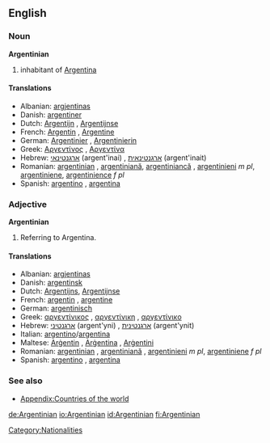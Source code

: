 ==English==

===Noun===
'''Argentinian'''

# inhabitant of [[Argentina]]

====Translations====
*Albanian: [[argjentinas]]
*Danish: [[argentiner]]
*Dutch: [[Argentijn]] {{m}}, [[Argentijnse]] {{f}}
*French: [[Argentin]] {{m}}, [[Argentine]] {{f}}
*German: [[Argentinier]] {{m}}, [[Argentinierin]] {{f}}
*Greek: [[Αργεντίνος]] {{m}}, [[Αργεντίνα]] {{f}}
*Hebrew: [[ארגנטינאי]] (argent'inai) {{m}}, [[ארגנטינאית]] (argent'inait) {{f}}
*Romanian: [[argentinian]] {{m}}, [[argentiniană]], [[argentiniancă]] {{f}}, [[argentinieni]] ''m pl'', [[argentiniene]], [[argentinience]] ''f pl''
*Spanish: [[argentino]] {{m}}, [[argentina]] {{f}}

===Adjective===
'''Argentinian'''

# Referring to Argentina.

====Translations====
*Albanian: [[argjentinas]]
*Danish: [[argentinsk]]
*Dutch: [[Argentijns]], [[Argentijnse]]
*French: [[argentin]] {{m}}, [[argentine]] {{f}}
*German: [[argentinisch]]
*Greek: [[αργεντίνικος]] {{m}}, [[αργεντίνικη]] {{f}}, [[αργεντίνικο]] {{n}}
*Hebrew: [[ארגנטיני]] (argent'yni) {{m}}, [[ארגנטינית]] (argent'ynit) {{f}}
*Italian: [[argentino]]/[[argentina]]
*Maltese: [[Arġentin]] {{m}}, [[Arġentina]] {{f}}, [[Arġentini]] {{p}}
*Romanian: [[argentinian]] {{m}}, [[argentiniană]] {{f}}, [[argentinieni]] ''m pl'', [[argentiniene]] ''f pl''
*Spanish: [[argentino]] {{m}}, [[argentina]] {{f}}

===See also===
*[[Appendix:Countries of the world]]

[[Category:Nationalities]]

[[de:Argentinian]]
[[io:Argentinian]]
[[id:Argentinian]]
[[fi:Argentinian]]